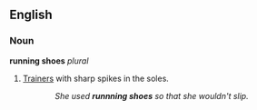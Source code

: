 ==English==
===Noun===
'''running shoes''' ''plural''
#[[trainer|Trainers]] with sharp spikes in the soles.
::''She used '''runnning shoes''' so that she wouldn't slip.''